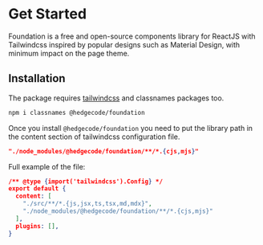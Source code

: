 # Get Started

Foundation is a free and open-source components library for ReactJS with Tailwindcss inspired by popular designs such as Material Design, with minimum impact on the page theme.

## Installation

The package requires [tailwindcss](https://tailwindcss.com/docs/installation) and classnames packages too.

```sh npm2yarn copy
npm i classnames @hedgecode/foundation
```

Once you install `@hedgecode/foundation` you need to put the library path in the content section of tailwindcss configuration file.

```json copy
"./node_modules/@hedgecode/foundation/**/*.{cjs,mjs}"
```

Full example of the file:

```json filename="tailwindcss.config.ts" showLineNumbers {5}
/** @type {import('tailwindcss').Config} */
export default {
  content: [
    "./src/**/*.{js,jsx,ts,tsx,md,mdx}",
    "./node_modules/@hedgecode/foundation/**/*.{cjs,mjs}"
  ],
  plugins: [],
}

```

